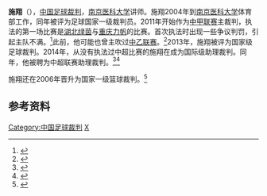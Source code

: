 {{infobox Football official
|                name = 施翔
|               image = 
|            fullname = 
|         dateofbirth = 
|         cityofbirth = ?
|      countryofbirth = [[中华人民共和国|中华人民共和国]]
|         dateofdeath = 
|         cityofdeath = 
|      countryofdeath = 
|     otheroccupation = 
|               years = 2011 - <br>2014 -
|              league = [[中甲联赛|中甲联赛]]<br>[[中超联赛|中超联赛]]
|                role = [[球證|球證]]<br>[[助理球证|助理球证]]
|  internationalyears = 2014-
|       confederation = [[FIFA|FIFA]]
|   internationalrole = [[助理球证|助理球证]]
}}
'''施翔'''（{{bd|？年}}），[[中国|中国]][[足球裁判|足球裁判]]，[[南京医科大学|南京医科大学]]讲师。施翔2004年到[[南京医科大学|南京医科大学]]体育部工作，同年被评为足球国家一级裁判员。2011年开始作为[[中甲联赛|中甲联赛]]主裁判，执法的第一场比赛是[[湖北绿茵|湖北绿茵]]与[[重庆力帆|重庆力帆]]的比赛。首次执法时出现一些争议判罚，引起主队不满。<ref>{{cite news|title=业余判罚招球迷骂声 “门线悬案”或成永久谜团|url=http://sports.sohu.com/20110410/n280208169.shtml|accessdate=2013-04-06|newspaper=荆楚网-楚天金报|date=2011-04-10|archive-date=2016-03-04|archive-url=https://web.archive.org/web/20160304223735/http://sports.sohu.com/20110410/n280208169.shtml|dead-url=no}}</ref>此前，他可能也曾主吹过[[中乙联赛|中乙联赛]]。<ref>{{cite web|title=关于中超中甲中乙第一阶段裁判员总结会通知|url=http://sports.qq.com/a/20100610/000049.htm|publisher=中国足球协会官方网站|accessdate=2013-04-06|archive-date=2014-09-13|archive-url=https://web.archive.org/web/20140913200516/http://sports.qq.com/a/20100610/000049.htm|dead-url=no}}</ref>2013年，施翔被评为国家级足球裁判。2014年，从没有执法过中超比赛的施翔在成为国际级助理裁判。同年，他被聘为中超联赛助理裁判。<ref>{{cite news|title=江苏又添二名国际级足球裁判员|url=http://www.jssports.gov.cn/info/2014/1/7/info_286_56875.html|accessdate=2014-09-13|newspaper=江苏省体育局|date=2014-01-07|deadurl=yes|archiveurl=https://web.archive.org/web/20140913202006/http://www.jssports.gov.cn/info/2014/1/7/info_286_56875.html|archivedate=2014-09-13}}</ref><ref>{{cite news|title=我校体育部施翔老师晋升为2014年足球国际级裁判员|url=http://www.njmu.edu.cn/s/2/t/6/97/82/info38786.htm|accessdate=2014-09-13|newspaper=南京医科大学|date=2014-03-03|archive-date=2014-09-13|archive-url=https://web.archive.org/web/20140913213329/http://www.njmu.edu.cn/s/2/t/6/97/82/info38786.htm|dead-url=no}}</ref>

施翔还在2006年晋升为国家一级篮球裁判。<ref>{{cite news|title=江苏省批准徐翠等276人晋升国家一级裁判员名单|url=http://www.mycba.net/news/official/local/292.html|accessdate=2013-04-06|newspaper=2006-05-24|date=中国篮球裁判网|archive-url=https://web.archive.org/web/20140913213544/http://www.mycba.net/news/official/local/292.html|archive-date=2014-09-13|dead-url=yes}}</ref>

== 参考资料 ==
{{reflist}}

{{2013年中国足球联赛裁判}}

{{DEFAULTSORT:Shi Xiang}}

[[Category:中国足球裁判|Category:中国足球裁判]]
[[Category:施姓|X]]
